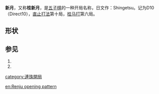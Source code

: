 '''新月'''，又称'''桂新月'''，是[[五子棋|五子棋]]的一种开局名称，日文作：Shingetsu。记为D10（Direct10），[[直止打法|直止打法]]第十局，[[桂马打|桂马打]]第六局。

==形状==

{{Goban 5x5|=   |  |  |  |  |  |  |  |  w2|  |  |  |  |  b1|  |  |  |  |  |  |  b3|  |  |  |  |  |24|u=u|d=d|l=l|r=r}}
==参见==

#{{cite web | url=http://www.ljrenju.cn/croom/index.htm#Openning | title=开局精解 | accessdate=2012-07-12 | archive-url=https://web.archive.org/web/20121016194821/http://www.ljrenju.cn/croom/index.htm#Openning | archive-date=2012-10-16 | dead-url=yes }}
#{{cite web | url=http://bbs.pc186.com/thread-27255-1-1.html | title=五子棋开局棋谱 | accessdate=2012-07-12 | archive-date=2012-10-16 | archive-url=https://web.archive.org/web/20121016214516/http://bbs.pc186.com/thread-27255-1-1.html | dead-url=no }}

{{五子棋开局}}
{{棋类小作品}}

[[category:連珠開局|category:連珠開局]]

[[en:Renju_opening_pattern|en:Renju opening pattern]]